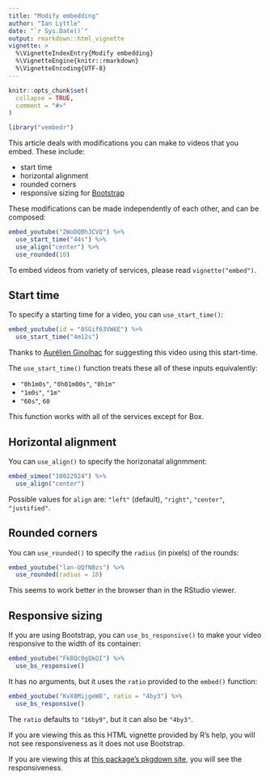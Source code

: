 ```yaml
---
title: "Modify embedding"
author: "Ian Lyttle"
date: "`r Sys.Date()`"
output: rmarkdown::html_vignette
vignette: >
  %\VignetteIndexEntry{Modify embedding}
  %\VignetteEngine{knitr::rmarkdown}
  %\VignetteEncoding{UTF-8}
---
```


```r
knitr::opts_chunk$set(
  collapse = TRUE,
  comment = "#>"
)
```

```r
library("vembedr")
```

This article deals with modifications you can make to videos that you embed. These include:

- start time
- horizontal alignment
- rounded corners
- responsive sizing for [Bootstrap](https://getbootstrap.com/docs/3.4/components/#responsive-embed)

These modifications can be made independently of each other, and can be composed:

```r
embed_youtube("2WoDQBhJCVQ") %>%
  use_start_time("44s") %>%
  use_align("center") %>%
  use_rounded(10)
```

To embed videos from variety of services, please read `vignette("embed")`. 

## Start time

To specify a starting time for a video, you can `use_start_time()`: 

```r
embed_youtube(id = "8SGif63VW6E") %>% 
  use_start_time("4m12s")
```

Thanks to [Aurélien Ginolhac](https://github.com/ginolhac) for suggesting this video using this start-time.

The `use_start_time()` function treats these all of these inputs equivalently:

- `"0h1m0s"`, `"0h01m00s"`, `"0h1m"`
- `"1m0s"`, `"1m"`
- `"60s"`, `60`

This function works with all of the services except for Box. 

## Horizontal alignment

You can `use_align()` to specify the horizonatal alignmment:

```r
embed_vimeo("10022924") %>%
  use_align("center")
```

Possible values for `align` are: `"left"` (default), `"right"`, `"center"`, `"justified"`. 

## Rounded corners
 
You can `use_rounded()` to specify the `radius` (in pixels) of the rounds:

```r
embed_youtube("lan-UQfN0zs") %>%
  use_rounded(radius = 10)
```

This seems to work better in the browser than in the RStudio viewer.

## Responsive sizing

If you are using Bootstrap, you can `use_bs_responsive()` to make your video responsive to the width of its container:

```r
embed_youtube("FkBQc0gQkQI") %>%
  use_bs_responsive()
```

It has no arguments, but it uses the `ratio` provided to the `embed()` function:

```r
embed_youtube("KvX8MijgeW8", ratio = "4by3") %>%
  use_bs_responsive()  
```

The `ratio` defaults to `"16by9"`, but it can also be `"4by3"`.

If you are viewing this as this HTML vignette provided by R's help, you will not see responsiveness as it does not use Bootstrap. 

If you are viewing this at [this package's pkgdown site](https://ijlyttle.github.io/vembedr/articles/modify.html), you will see the responsiveness.





